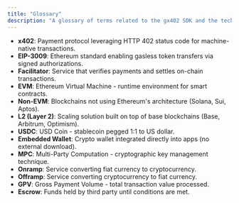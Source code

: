 ```yaml
---
title: "Glossary"
description: "A glossary of terms related to the gx402 SDK and the technologies it uses."
---
```


*   **x402**: Payment protocol leveraging HTTP 402 status code for machine-native transactions.
*   **EIP-3009**: Ethereum standard enabling gasless token transfers via signed authorizations.
*   **Facilitator**: Service that verifies payments and settles on-chain transactions.
*   **EVM**: Ethereum Virtual Machine - runtime environment for smart contracts.
*   **Non-EVM**: Blockchains not using Ethereum's architecture (Solana, Sui, Aptos).
*   **L2 (Layer 2)**: Scaling solution built on top of base blockchains (Base, Arbitrum, Optimism).
*   **USDC**: USD Coin - stablecoin pegged 1:1 to US dollar.
*   **Embedded Wallet**: Crypto wallet integrated directly into apps (no external download).
*   **MPC**: Multi-Party Computation - cryptographic key management technique.
*   **Onramp**: Service converting fiat currency to cryptocurrency.
*   **Offramp**: Service converting cryptocurrency to fiat currency.
*   **GPV**: Gross Payment Volume - total transaction value processed.
*   **Escrow**: Funds held by third party until conditions are met.
